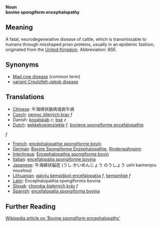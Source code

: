 '''Noun'''<br>
'''bovine spongiform encephalopathy'''

== Meaning ==

A fatal, neurodegenerative disease of cattle, which is transmissable to humans through misshaped prion proteins, usually in an epidemic fashion, originated from the [[United Kingdom]].  Abbreviation: BSE.

== Synonyms ==

*[[Mad cow disease]] (common term)
*[[variant Creutzfelt-Jakob disease]]

== Translations ==

*[[Chinese]]: 牛海绵状脑病或疯牛病
*[[Czech]]: [[nemoc šílených krav]]  ''f''
* Danish: [[kogalskab]] ''c''; [[bse]] ''c''
*[[Dutch]]: [[gekkekoeienziekte]] ''f'', [[boviene spongiforme encefalopathie]] 
''f'' <!-- I never saw or heard this term to be used -->
*[[French]]: [[encéphalopathie spongiforme bovin]]
*[[German]]: [[Bovine Spongiforme Enzephalopathie]], [[Rinderwahnsinn]]
*[[Interlingua]]: [[Encephalopathia spongiforme bovin]]
*[[Italian]]: [[encefalopatia spongiforme bovina]]
*[[Japanese]]: 牛海綿状脳症 (うし かいめんじょう のうしょう ushi kaimenjou noushou)
*[[Lithuanian]]: [[galvijų kempiškoji encefalopatija]] ''f'', [[kempinligė]] ''f''
*[[Latin]]: Encephalopathia spongiformis bovina
*[[Slovak]]: [[choroba šialených kráv]]  ''f''
*[[Spanish]]: [[encefalopatía spongiforma bovina]]

== Further Reading ==

[http://en.wikipedia.org/wiki/Bovine_spongiform_encephalopathy Wikipedia article on 'Bovine spongiform encephalopathy']